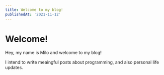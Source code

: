 ```yaml
---
title: Welcome to my blog!
publishedAt: '2021-11-12'
---
```


# Welcome!

Hey, my name is Milo and welcome to my blog!

I intend to write meaingful posts about programming, and also personal life updates.
